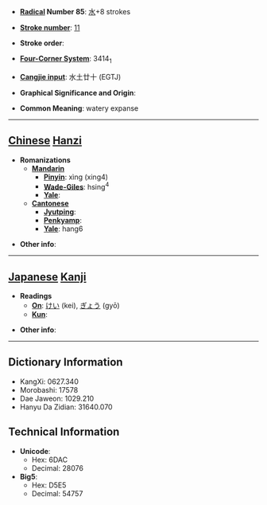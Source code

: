 * '''[[Wiktionary:Chinese radical index| Radical]] Number 85''': [[Wiktionary:Chinese radical index 水|水]]+8 strokes

* '''[[Wiktionary:Chinese total strokes index|Stroke number]]''': [[Wiktionary:Chinese total strokes index 11|11]]

* '''Stroke order''': 

* '''[[Wiktionary:Chinese four corner index|Four-Corner System]]''': 3414<sub>1</sub>

* '''[[Wiktionary:Chinese Cangjie index|Cangjie input]]''': 水土廿十 (EGTJ)

* '''Graphical Significance and Origin''': 

* '''Common Meaning''': watery expanse

----

== [[Chinese]] [[Hanzi]] ==

* '''Romanizations'''
** '''[[Mandarin]]'''
*** '''[[Pinyin]]''': xìng (xing4)
*** '''[[Wade-Giles]]''': hsing<sup>4</sup>
*** '''[[Yale]]''': 
** '''[[Cantonese]]'''
*** '''[[Jyutping]]''':
*** '''[[Penkyamp]]''': 
*** '''[[Yale]]''': hang6

* '''Other info''': 

----

== [[Japanese]] [[Kanji]] ==

* '''Readings'''
** '''[[On]]''': [[けい]] (kei), [[ぎょう]] (gyō)
** '''[[Kun]]''': 

* '''Other info''':  

----

== Dictionary Information ==

* KangXi: 0627.340
* Morobashi: 17578
* Dae Jaweon: 1029.210
* Hanyu Da Zidian: 31640.070

== Technical Information ==

* '''Unicode''':
** Hex: 6DAC
** Decimal: 28076
* '''Big5''':
** Hex: D5E5
** Decimal: 54757